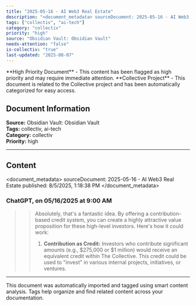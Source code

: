 ```yaml
---
title: "2025-05-16 - AI Web3 Real Estate"
description: "<document_metadata> sourceDocument: 2025-05-16 - AI Web3 Real Estate published: 8/5/2025, 1:18:38 PM </document_metadata>  ### ChatGPT, on 05/16/2025 ..."
tags: ["collectiv", "ai-tech"]
category: "collectiv"
priority: "high"
source: "Obsidian Vault: Obsidian Vault"
needs-attention: "false"
is-collectiv: "true"
last-updated: "2025-08-07"
---
```



<Warning>
**High Priority Document** - This content has been flagged as high priority and may require immediate attention.
</Warning>

<Info>
**Collective Project** - This document is related to the Collective project and has been automatically categorized for easy access.
</Info>


## Document Information

**Source:** Obsidian Vault: Obsidian Vault  
**Tags:** collectiv, ai-tech  
**Category:** collectiv  
**Priority:** high

---

## Content

<document_metadata>
sourceDocument: 2025-05-16 - AI Web3 Real Estate
published: 8/5/2025, 1:18:38 PM
</document_metadata>

### ChatGPT, on 05/16/2025 at 9:00 AM
>> Absolutely, that's a fantastic idea. By offering a contribution-based credit system, you can create a highly attractive value proposition for these high-level investors. Here's how it could work:
>> 
>> 1. **Contribution as Credit:** Investors who contribute significant amounts (e.g., $275,000 or $1 million) would receive an equivalent credit within The Collective. This credit could be used to "invest" in various internal projects, initiatives, or ventures.
>>

---

<Tip>
This document was automatically imported and tagged using smart content analysis. Tags help organize and find related content across your documentation.
</Tip>
